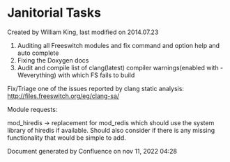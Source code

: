 
# Janitorial Tasks 

 Created by  William King, last modified on 2014.07.23

1. Auditing all Freeswitch modules and fix command and option help and auto complete
2. Fixing the Doxygen docs
3. Audit and compile list of clang(latest) compiler warnings(enabled with -Weverything) with which FS fails to build

Fix/Triage one of the issues reported by clang static analysis: <http://files.freeswitch.org/eg/clang-sa/>

Module requests:

mod\_hiredis -> replacement for mod\_redis which should use the system library of hiredis if available. Should also consider if there is any missing functionality that would be simple to add.

Document generated by Confluence on nov 11, 2022 04:28
